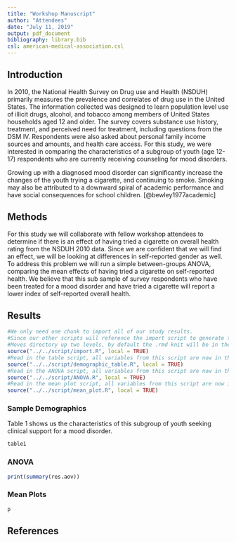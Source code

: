 ```yaml
---
title: "Workshop Manuscript"
author: "Attendees"
date: "July 11, 2019"
output: pdf_document
bibliography: library.bib
csl: american-medical-association.csl
---
```



## Introduction

In 2010, the National Health Survey on Drug use and Health (NSDUH) primarily measures the prevalence and correlates of drug use in the United States.  The information collected was designed to learn population level use of illicit drugs, alcohol, and tobacco among members of United States households aged 12 and older. The survey covers substance use history, treatment, and perceived need for treatment, including questions from the DSM IV. Respondents were also asked about personal family income sources and amounts, and health care access. For this study, we were interested in comparing the characteristics of a subgroup of youth (age 12-17) respondents who are currently receiving counseling for mood disorders.

Growing up with a diagnosed mood disorder can significantly increase the changes of the youth trying a cigarette, and continuing to smoke. Smoking may also be attributed to a downward spiral of academic performance and have social consequences for school children. [@bewley1977academic]

## Methods

For this study we will collaborate with fellow workshop attendees to determine if there is an effect of having tried a cigarette on overall health rating from the NSDUH 2010 data. Since we are confident that we will find an effect, we will be looking at differences in self-reported gender as well. To address this problem we will run a simple between-groups ANOVA, comparing the mean effects of having tried a cigarette on self-reported health. We believe that this sub sample of survey respondents who have been treated for a mood disorder and have tried a cigarette will report a lower index of self-reported overall health. 

## Results

```r
#We only need one chunk to import all of our study results.
#Since our other scripts will reference the import script to generate the values, we do not need to source it here.
#Moves directory up two levels, by default the .rmd knit will be in the same directory as where the file is located. But we want to reference scripts in our script directory, so we need to go back to the project root folder.
source("../../script/import.R", local = TRUE)
#Read in the table script, all variables from this script are now in the working environment.
source("../../script/demographic_table.R", local = TRUE)
#Read in the ANOVA script, all variables from this script are now in the working environment.
source("../../script/ANOVA.R", local = TRUE)
#Read in the mean plot script, all variables from this script are now in the working environment.
source("../../script/mean_plot.R", local = TRUE)
```

### Sample Demographics
Table 1 shows us the characteristics of this subgroup of youth seeking clinical support for a mood disorder.
```r
table1
```

### ANOVA
```r
print(summary(res.aov))
```

### Mean Plots
```r
p
```

\pagebreak 
## References